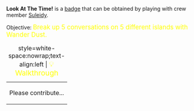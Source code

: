 '''Look At The Time!''' is a [[Badges|badge]] that can be obtained by playing with crew member [[Suleidy]].

Objective: <big style="color:yellow">Break up 5 conversations on 5 different islands with Wander Dust.</big>

{| class="mw-collapsible mw-collapsed"
|+ style=white-space:nowrap;text-align:left | <big style="color:yellow">💡 Walkthrough</big>
|-
| Please contribute...
|}
